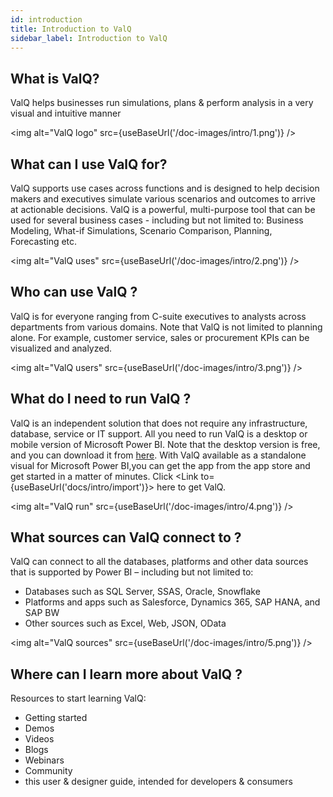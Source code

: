 ```yaml
---
id: introduction
title: Introduction to ValQ
sidebar_label: Introduction to ValQ
---
```


## What is ValQ?

ValQ helps businesses run simulations, plans & perform analysis in a very visual and intuitive manner

<img alt="ValQ logo" src={useBaseUrl('/doc-images/intro/1.png')} />

## What can I use ValQ for?

ValQ supports use cases across functions and is designed to help decision makers and executives simulate 
various scenarios and outcomes to arrive at actionable decisions. ValQ is a powerful, multi-purpose tool 
that can be used for several business cases - including but not limited to: Business Modeling,
What-if Simulations, Scenario Comparison, Planning, Forecasting etc.

<img alt="ValQ uses" src={useBaseUrl('/doc-images/intro/2.png')} />

## Who can use ValQ ?

ValQ is for everyone ranging from C-suite executives to analysts across departments from various 
domains. Note that ValQ is not limited to planning alone. For example, customer service, sales or 
procurement KPIs can be visualized and analyzed.

<img alt="ValQ users" src={useBaseUrl('/doc-images/intro/3.png')} />

## What do I need to run ValQ ?

ValQ is an independent solution that does not require any infrastructure, database, service or IT support.
All you need to run ValQ is a desktop or mobile version of Microsoft Power BI. Note that the desktop version
is free, and you can download it from <a href="https://powerbi.microsoft.com/en-us/downloads/" target="_blank">here</a>.
With ValQ available as a standalone visual for Microsoft Power BI,you can get the app from the app store and
get started in a matter of minutes. Click <Link to={useBaseUrl('docs/intro/import')}> here </Link> to get ValQ.

<img alt="ValQ run" src={useBaseUrl('/doc-images/intro/4.png')} />

## What sources can ValQ connect to ?

ValQ can connect to all the databases, platforms and other data sources that is supported by Power BI – including but not limited to:

  - Databases such as SQL Server, SSAS, Oracle, Snowflake
  - Platforms and apps such as Salesforce, Dynamics 365, SAP HANA, and SAP BW
  - Other sources such as Excel, Web, JSON, OData

<img alt="ValQ sources" src={useBaseUrl('/doc-images/intro/5.png')} />

## Where can I learn more about ValQ ?

Resources to start learning ValQ:


  -   <Link to={'https://valq.com/get-started/'}> Getting started </Link> 
  -   <Link to={'https://valq.com/get-demo/'}> Demos </Link>
  -   <Link to={'https://valq.com/videos/'}> Videos </Link>
  -   <Link to={'https://valq.com/blogs/'}> Blogs </Link>
  -   <Link to={'https://valq.com/webinars/'}> Webinars </Link>
  -   <Link to={'https://community.valq.com/'}> Community </Link>
  -   this user & designer guide, intended for developers & consumers
